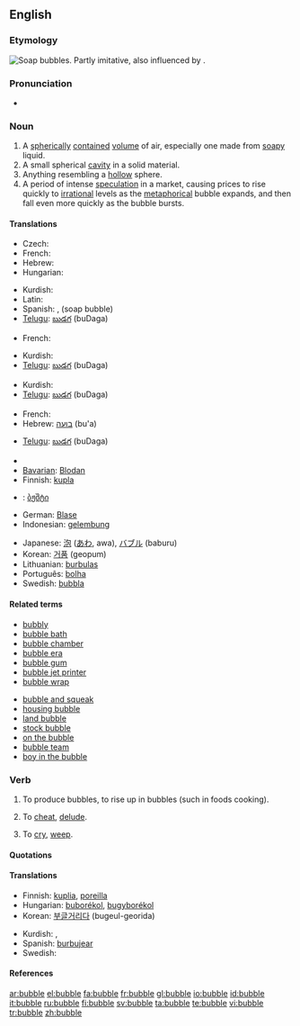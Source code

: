 ==English==
{{wikipedia}}

===Etymology===
[[Image:Soap Bubble - foliage background - iridescent colours - Traquair 040801.jpg|thumb|right|Soap bubbles.]]
Partly imitative, also influenced by {{term|burble}}.

===Pronunciation===
*{{audio|en-us-bubble.ogg|Audio (US)}}
*:{{rhymes|ʌbəl}}

===Noun===
{{en-noun}}

# A [[spherical]]ly [[contained]] [[volume]] of air, especially one made from [[soapy]] liquid.
# A small spherical [[cavity]] in a solid material.
# Anything resembling a [[hollow]] sphere.
# A period of intense [[speculation]] in a market, causing prices to rise quickly to [[irrational]] levels as the [[metaphorical]] bubble expands, and then fall even more quickly as the bubble bursts.

====Translations====
{{trans-top|spherically contained volume of air}}
* Czech: {{t-|cs|bublina|f}}
* French: {{t+|fr|bulle|f}}
* Hebrew: {{t-|he|בועה|f|tr=bu'a|sc=Hebr}}
* Hungarian: {{t-|hu|buborék}}
{{trans-mid}}
* Kurdish: {{t|ku|بڵق|sc=KUchar}}
* Latin: {{t-|la|bulla|f}}
* Spanish: {{t|es|burbuja|f}}, {{t-|es|pompa|f}} (soap bubble)
* [[Telugu]]: [[బుడగ]] (buDaga)
{{trans-bottom}}

{{trans-top|small spherical cavity in a solid}}
* French: {{t+|fr|trou|m}}
{{trans-mid}}
* Kurdish: {{KUchar|[[بڵق]]}}
* [[Telugu]]: [[బుడగ]] (buDaga)
{{trans-bottom}}

{{trans-top|anything resembling a hollow sphere}}
{{trans-mid}}
* Kurdish: {{KUchar|[[بڵق]]}}
* [[Telugu]]: [[బుడగ]] (buDaga)
{{trans-bottom}}

{{trans-top|period of intense speculation in a market}}
* French: {{t+|fr|bulle|f}}
* Hebrew: [[בועה]] (bu'a) {{f}}
{{trans-mid}}
* [[Telugu]]: [[బుడగ]] (buDaga)
{{trans-bottom}}

{{rfc-trans}}
{{trans-top|Translations to categorise}}
*{{trreq|Armenian}}
*[[Bavarian]]: [[Blodan]] {{f}}
*Finnish: [[kupla]]
*{{ttbc|Georgian}}: [[ბჟშტი]]
*German: [[Blase]] {{f}}
*Indonesian: [[gelembung]]
{{trans-mid}}
*Japanese: [[泡]] ([[あわ]], awa), [[バブル]] (baburu)
*Korean: [[거품]] (geopum)
*Lithuanian: [[burbulas]] {{m}}
*Português: [[bolha]] {{f}}
*Swedish: [[bubbla]] {{c}}
{{trans-bottom}}

====Related terms====
{{rel-top|terms related to "bubble"}}
*[[bubbly]]
*[[bubble bath]]
*[[bubble chamber]]
*[[bubble era]]
*[[bubble gum]]
*[[bubble jet printer]]
*[[bubble wrap]]
{{rel-mid}}
*[[bubble and squeak]]
*[[housing bubble]]
*[[land bubble]]
*[[stock bubble]]
*[[on the bubble]]
*[[bubble team]]
*[[boy in the bubble]]
{{rel-bottom}}

===Verb===
{{en-verb|bubbl|es}}

# {{intransitive}} To produce bubbles, to rise up in bubbles (such in foods cooking).
# {{context|transitive|archaic}} To [[cheat]], [[delude]].
# {{context|intransitive|Scotland|Northern England}} To [[cry]], [[weep]].

====Quotations====
{{seeCites}}

====Translations====
{{trans-top|to rise up in bubbles}}
* Finnish: [[kuplia]], [[poreilla]]
* Hungarian: [[buborékol]], [[bugyborékol]]
* Korean: [[부글]]거리다 (bugeul-georida)
{{trans-mid}}
* Kurdish: {{KUchar|[[بڵق کردن]]}}, {{KUchar|[[بڵقه‌بڵق کردن]]}}
* Spanish: [[burbujear]]
* Swedish: {{t-|sv|bubbla}}
{{trans-bottom}}

{{trans-top|to cheat, delude}}
{{trans-mid}}
{{trans-bottom}}

{{trans-top|to cry, weep}}
{{trans-mid}}
{{trans-bottom}}

====References====
{{R:Dobson & Irwin Newcastle 1970}}
{{R:New Geordie Dictionary 1987}}
{{R:Northeast Dialect 2005}}

[[ar:bubble]]
[[el:bubble]]
[[fa:bubble]]
[[fr:bubble]]
[[gl:bubble]]
[[io:bubble]]
[[id:bubble]]
[[it:bubble]]
[[ru:bubble]]
[[fi:bubble]]
[[sv:bubble]]
[[ta:bubble]]
[[te:bubble]]
[[vi:bubble]]
[[tr:bubble]]
[[zh:bubble]]